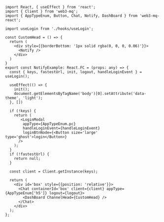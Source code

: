 ```tsx
import React, { useEffect } from 'react';
import { Client } from 'web3-mq';
import { AppTypeEnum, Button, Chat, Notify, DashBoard } from 'web3-mq-react';

import useLogin from './hooks/useLogin';

const CustomHead = () => {
  return (
    <div style={{borderBottom: '1px solid rgba(0, 0, 0, 0.06)'}}>
      <Notify />
    </div>
  )
}
export const NotifyExample: React.FC = (props: any) => {
  const { keys, fastestUrl, init, logout, handleLoginEvent } = useLogin();

  useEffect(() => {
    init();
    document.getElementsByTagName('body')[0].setAttribute('data-theme', 'light');
  }, [])

  if (!keys) {
    return (
       <LoginModal 
        appType={AppTypeEnum.pc}
        handleLoginEvent={handleLoginEvent}
        loginBtnNode={<Button size='large' type='ghost'>login</Button>}
      />
    );
  }
  if (!fastestUrl) {
    return null;
  }

  const client = Client.getInstance(keys);

  return (
    <div id='box' style={{position: 'relative'}}>
      <Chat containerId='box' client={client} appType={AppTypeEnum['h5']} logout={logout}>
        <DashBoard ChannelHead={CustomHead} />
      </Chat>
    </div>
  );
};
```